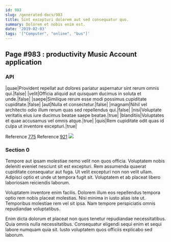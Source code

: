```yaml
---
id: 983
slug: /generated-docs/983
title: Sint excepturi dolorem aut sed consequatur quo.
summary: Dolorem et nobis enim est.
date: '2019-02-03'
tags: '["Computer", "online", "bus"]'
---
```


## Page #983 : productivity Music Account application
### API

|quae|Provident repellat aut dolores pariatur aspernatur sint rerum omnis qui.|false|
|velit|Officia aliquid aut quisquam ducimus in soluta et unde.|false|
|saepe|Similique rerum esse modi possimus cupiditate cupiditate.|false|
|aut|Nulla et consectetur.|false|
|magnam|Nihil vel architecto odio illum rerum quas sed repellendus qui.|false|
|nisi|Voluptate veritatis eius iure ducimus beatae saepe beatae.|true|
|blanditiis|Voluptates et quae accusamus vel omnis atque.|true|
|quis|Rem cupiditate odit quas id culpa ut inventore excepturi.|true|

Reference [775](/generated-docs/775)
Reference [921](/generated-docs/921)
![](/assets/cats-3.jpg)

<Partial />


### Section 0
Tempore aut ipsam molestiae nemo velit non quos officia. Voluptatem nobis deleniti eveniet nesciunt sit est excepturi. Rem assumenda quaerat cupiditate consequatur aut fuga. Ut velit excepturi non non velit ullam. Adipisci optio et unde ut tempora fugit sit. Voluptatem et ab placeat libero laboriosam reiciendis laborum.
 Voluptatem inventore enim facilis. Dolorem illum eos repellendus tempora optio rem nobis placeat molestias. Nisi minima in iusto alias iste ut. Temporibus molestiae rem vel sit ipsa. Nam tempore perspiciatis omnis repudiandae voluptatibus.
 Enim dicta dolorum et placeat non quos tenetur repudiandae necessitatibus. Quia omnis nulla necessitatibus. Consequatur eligendi sequi enim et sequi labore numquam quia sit. Iusto voluptatem quos officiis explicabo sed laborum.
